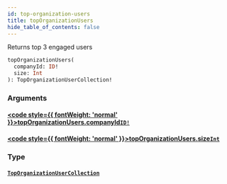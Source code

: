 ```yaml
---
id: top-organization-users
title: topOrganizationUsers
hide_table_of_contents: false
---
```








Returns top 3 engaged users

```graphql
topOrganizationUsers(
  companyId: ID!
  size: Int
): TopOrganizationUserCollection!
```


### Arguments

#### [<code style={{ fontWeight: 'normal' }}>topOrganizationUsers.<b>companyId</b></code>](#)<Bullet />[`ID!`](/api/graphql/documentation/scalars/id) <Badge class="secondary" text="non-null"/> <Badge class="secondary" text="scalar"/>
> 
> 

#### [<code style={{ fontWeight: 'normal' }}>topOrganizationUsers.<b>size</b></code>](#)<Bullet />[`Int`](/api/graphql/documentation/scalars/int) <Badge class="secondary" text="scalar"/>
> 
> 

### Type

#### [`TopOrganizationUserCollection`](/api/graphql/documentation/objects/top-organization-user-collection) <Badge class="secondary" text="object"/>
> 
> 





